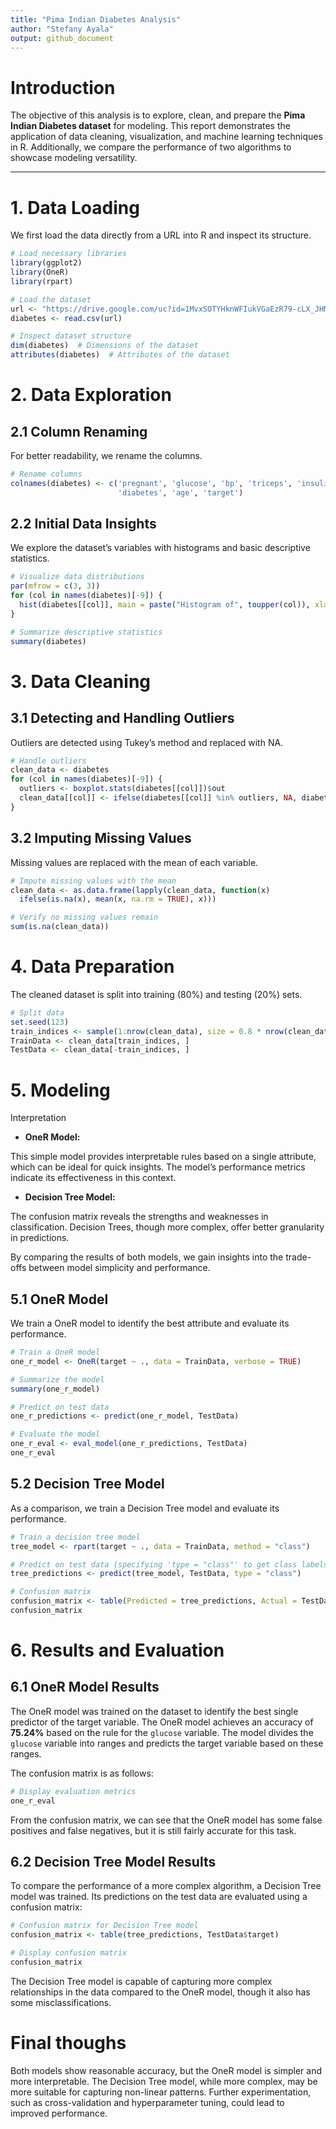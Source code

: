 ```yaml
---
title: "Pima Indian Diabetes Analysis"
author: "Stefany Ayala"
output: github_document
---
```


# Introduction
The objective of this analysis is to explore, clean, and prepare the **Pima Indian Diabetes dataset** for modeling. This report demonstrates the application of data cleaning, visualization, and machine learning techniques in R. Additionally, we compare the performance of two algorithms to showcase modeling versatility.

---

# 1. Data Loading
We first load the data directly from a URL into R and inspect its structure.

```r
# Load necessary libraries
library(ggplot2)
library(OneR)
library(rpart)

# Load the dataset
url <- "https://drive.google.com/uc?id=1MvxSOTYHknWFIukVGaEzR79-cLX_JHMC&export=download"
diabetes <- read.csv(url)

# Inspect dataset structure
dim(diabetes)  # Dimensions of the dataset
attributes(diabetes)  # Attributes of the dataset
```
# 2. Data Exploration
## 2.1 Column Renaming
For better readability, we rename the columns.

```r
# Rename columns
colnames(diabetes) <- c('pregnant', 'glucose', 'bp', 'triceps', 'insulin', 'bmi',
                        'diabetes', 'age', 'target')
```
## 2.2 Initial Data Insights
We explore the dataset's variables with histograms and basic descriptive statistics.

```r
# Visualize data distributions
par(mfrow = c(3, 3))
for (col in names(diabetes)[-9]) {
  hist(diabetes[[col]], main = paste("Histogram of", toupper(col)), xlab = toupper(col))
}

# Summarize descriptive statistics
summary(diabetes)
```

# 3. Data Cleaning
## 3.1 Detecting and Handling Outliers
Outliers are detected using Tukey’s method and replaced with NA.

```r
# Handle outliers
clean_data <- diabetes
for (col in names(diabetes)[-9]) {
  outliers <- boxplot.stats(diabetes[[col]])$out
  clean_data[[col]] <- ifelse(diabetes[[col]] %in% outliers, NA, diabetes[[col]])
}
```
## 3.2 Imputing Missing Values
Missing values are replaced with the mean of each variable.

```r
# Impute missing values with the mean
clean_data <- as.data.frame(lapply(clean_data, function(x)
  ifelse(is.na(x), mean(x, na.rm = TRUE), x)))

# Verify no missing values remain
sum(is.na(clean_data))
```

# 4. Data Preparation
The cleaned dataset is split into training (80%) and testing (20%) sets.
```r
# Split data
set.seed(123)
train_indices <- sample(1:nrow(clean_data), size = 0.8 * nrow(clean_data))
TrainData <- clean_data[train_indices, ]
TestData <- clean_data[-train_indices, ]
```

# 5. Modeling
Interpretation

- **OneR Model:**

This simple model provides interpretable rules based on a single attribute, which can be ideal for quick insights.
The model's performance metrics indicate its effectiveness in this context.

- **Decision Tree Model:**

The confusion matrix reveals the strengths and weaknesses in classification.
Decision Trees, though more complex, offer better granularity in predictions.

By comparing the results of both models, we gain insights into the trade-offs between model simplicity and performance.

## 5.1 OneR Model
We train a OneR model to identify the best attribute and evaluate its performance.
```r
# Train a OneR model
one_r_model <- OneR(target ~ ., data = TrainData, verbose = TRUE)

# Summarize the model
summary(one_r_model)

# Predict on test data
one_r_predictions <- predict(one_r_model, TestData)

# Evaluate the model
one_r_eval <- eval_model(one_r_predictions, TestData)
one_r_eval
```

## 5.2 Decision Tree Model
As a comparison, we train a Decision Tree model and evaluate its performance.
```r
# Train a decision tree model
tree_model <- rpart(target ~ ., data = TrainData, method = "class")

# Predict on test data (specifying 'type = "class"' to get class labels)
tree_predictions <- predict(tree_model, TestData, type = "class")

# Confusion matrix
confusion_matrix <- table(Predicted = tree_predictions, Actual = TestData$target)
confusion_matrix
```

# 6. Results and Evaluation
## 6.1 OneR Model Results
The OneR model was trained on the dataset to identify the best single predictor of the target variable. The OneR model achieves an accuracy of **75.24%** based on the rule for the `glucose` variable. The model divides the `glucose` variable into ranges and predicts the target variable based on these ranges.

The confusion matrix is as follows:

```r

# Display evaluation metrics
one_r_eval
```
From the confusion matrix, we can see that the OneR model has some false positives and false negatives, but it is still fairly accurate for this task.

## 6.2 Decision Tree Model Results
To compare the performance of a more complex algorithm, a Decision Tree model was trained. Its predictions on the test data are evaluated using a confusion matrix:

```r
# Confusion matrix for Decision Tree model
confusion_matrix <- table(tree_predictions, TestData$target)

# Display confusion matrix
confusion_matrix
```
The Decision Tree model is capable of capturing more complex relationships in the data compared to the OneR model, though it also has some misclassifications.

# Final thoughs
Both models show reasonable accuracy, but the OneR model is simpler and more interpretable. The Decision Tree model, while more complex, may be more suitable for capturing non-linear patterns. Further experimentation, such as cross-validation and hyperparameter tuning, could lead to improved performance.
